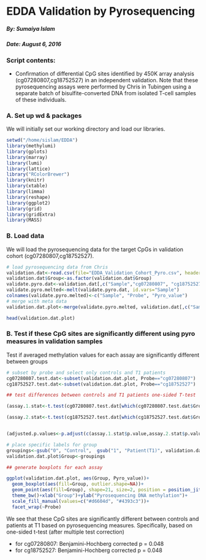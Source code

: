 EDDA Validation by Pyrosequencing
========================================================
##### By: Sumaiya Islam
##### Date: August 6, 2016

### Script contents:
- Confirmation of differential CpG sites identified by 450K array analysis (cg07280807,cg18752527) in an independent validation. Note that these pyrosequencing assays were performed by Chris in Tubingen using a separate batch of bisulfite-converted DNA from isolated T-cell samples of these individuals. 

### A. Set up wd & packages

We will initially set our working directory and load our libraries.
```r
setwd("/home/sislam/EDDA")
library(methylumi)
library(gplots)
library(marray)
library(lumi)
library(lattice)
library("RColorBrewer")
library(knitr)
library(xtable)
library(limma)
library(reshape)
library(ggplot2)
library(grid)
library(gridExtra)
library(MASS)
```

### B. Load data

We will load the pyrosequencing data for the target CpGs in validation cohort (cg07280807,cg18752527). 

```r
# load pyrosequencing data from Chris
validation.dat<-read.csv(file="EDDA_Validation_Cohort_Pyro.csv", header = T, check.names=F)
validation.dat$Group<-as.factor(validation.dat$Group)
validate.pyro.dat<-validation.dat[,c("Sample","cg07280807", "cg18752527")]
validate.pyro.melted<-melt(validate.pyro.dat, id.vars="Sample")
colnames(validate.pyro.melted)<-c("Sample", "Probe", "Pyro_value")
# merge with meta data
validation.dat.plot<-merge(validate.pyro.melted, validation.dat[,c("Sample", "Group")], by.y="Sample", by.x="Sample")

head(validation.dat.plot)
```

### B. Test if these CpG sites are significantly different using pyro measures in validation samples


Test if averaged methylation values for each assay are significantly different between groups

```r

# subset by probe and select only controls and T1 patients
cg07280807.test.dat<-subset(validation.dat.plot, Probe=="cg07280807")
cg18752527.test.dat<-subset(validation.dat.plot, Probe=="cg18752527")

## test differences between controls and T1 patients one-sided T-test

(assay.1.stat<-t.test(cg07280807.test.dat[which(cg07280807.test.dat$Group=="0"),"Pyro_value"], cg07280807.test.dat[which(cg07280807.test.dat$Group=="1"),"Pyro_value"], alternative="less")) # for cg07280807 p = 0.001822

(assay.2.stat<-t.test(cg18752527.test.dat[which(cg18752527.test.dat$Group=="0"),"Pyro_value"], cg18752527.test.dat[which(cg18752527.test.dat$Group=="1"),"Pyro_value"], alternative="greater"))# for cg18752527 p = 4.51e-7


(adjusted.p.values<-p.adjust(c(assay.1.stat$p.value,assay.2.stat$p.value), method="BH"))

# place specific labels for group
groupings<-gsub("0", "Control",  gsub("1", "Patient(T1)", validation.dat.plot$Group))
validation.dat.plot$Group<-groupings

## generate boxplots for each assay

ggplot(validation.dat.plot, aes(Group, Pyro_value))+
  geom_boxplot(aes(fill=Group, outlier.shape=NA))+
  geom_point(aes(fill=Group), shape=21, size=2, position = position_jitter(w = 0.2))+
  theme_bw()+xlab("Group")+ylab("Pyrosequencing DNA methylation")+
  scale_fill_manual(values=c("#d6604d", "#4393c3"))+
  facet_wrap(~Probe)

```

We see that these CpG sites are significantly different between controls and patients at T1 based on pyrosequencing measures. Specifically, based on one-sided t-test (after multiple test correction)

* for cg07280807: Benjamini-Hochberg corrected p = 0.048
* for cg18752527: Benjamini-Hochberg corrected p = 0.048
